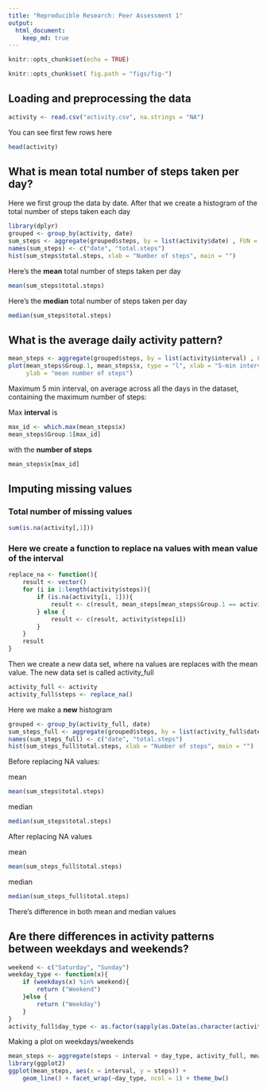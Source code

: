 ```yaml
---
title: "Reproducible Research: Peer Assessment 1"
output: 
  html_document:
    keep_md: true
---
```

```r

knitr::opts_chunk$set(echo = TRUE)

knitr::opts_chunk$set( fig.path = "figs/fig-")

```

## Loading and preprocessing the data
```r
activity <- read.csv("activity.csv", na.strings = "NA")
```

You can see first few rows here
```r
head(activity)

```

## What is mean total number of steps taken per day?
Here we first group the data by date. After that we create a histogram of the total number of steps taken each day

```r
library(dplyr)
grouped <- group_by(activity, date)
sum_steps <- aggregate(grouped$steps, by = list(activity$date) , FUN = sum, na.rm = T)
names(sum_steps) <- c("date", "total.steps")
hist(sum_steps$total.steps, xlab = "Number of steps", main = "")

```

Here's the **mean** total number of steps taken per day
```r
mean(sum_steps$total.steps)
```

Here's the **median** total number of steps taken per day
```r
median(sum_steps$total.steps)
```

## What is the average daily activity pattern?
```r
mean_steps <- aggregate(grouped$steps, by = list(activity$interval) , FUN = mean, na.rm = T)
plot(mean_steps$Group.1, mean_steps$x, type = "l", xlab = "5-min interval", 
     ylab = "mean number of steps")

```

Maximum 5 min interval, on average across all the days in the dataset, containing the maximum number of steps:

Max **interval** is 
```r
max_id <- which.max(mean_steps$x)
mean_steps$Group.1[max_id]
```

with the **number of steps**
```r
mean_steps$x[max_id]
```

## Imputing missing values

### Total number of missing values
```r
sum(is.na(activity[,1]))
```


### Here we create a function to replace na values with mean value of the interval
```r
replace_na <- function(){
    result <- vector()
    for (i in 1:length(activity$steps)){
        if (is.na(activity[i, 1])){
            result <- c(result, mean_steps[mean_steps$Group.1 == activity$interval[i],2])
        } else {
            result <- c(result, activity$steps[i])
        }
    }
    result
}
```

Then we create a new data set, where na values are replaces with the mean value. The new data set is called activity_full

```r
activity_full <- activity
activity_full$steps <- replace_na()
```

Here we make a **new** histogram
```r
grouped <- group_by(activity_full, date)
sum_steps_full <- aggregate(grouped$steps, by = list(activity_full$date) , FUN = sum)
names(sum_steps_full) <- c("date", "total.steps")
hist(sum_steps_full$total.steps, xlab = "Number of steps", main = "")
```

Before replacing NA values:

mean
```r
mean(sum_steps$total.steps)
```
median
```r
median(sum_steps$total.steps)
```

After replacing NA values

mean
```r
mean(sum_steps_full$total.steps)
```
median
```r
median(sum_steps_full$total.steps)
```

There's difference in both mean and median values


## Are there differences in activity patterns between weekdays and weekends?

```r
weekend <- c("Saturday", "Sunday")
weekday_type <- function(x){
    if (weekdays(x) %in% weekend){
        return ("Weekend")
    }else {
        return ("Weekday")
    }
}
activity_full$day_type <- as.factor(sapply(as.Date(as.character(activity_full$date)),weekday_type))
```

Making a plot on weekdays/weekends
```r
mean_steps <- aggregate(steps ~ interval + day_type, activity_full, mean)
library(ggplot2)
ggplot(mean_steps, aes(x = interval, y = steps)) + 
    geom_line() + facet_wrap(~day_type, ncol = 1) + theme_bw()

```





